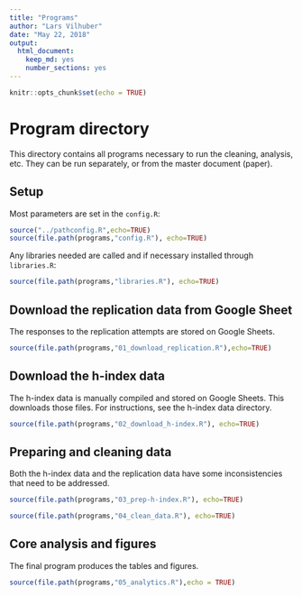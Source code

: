 ```yaml
---
title: "Programs"
author: "Lars Vilhuber"
date: "May 22, 2018"
output: 
  html_document: 
    keep_md: yes
    number_sections: yes
---
```


```r
knitr::opts_chunk$set(echo = TRUE)
```
# Program directory
This directory contains all programs necessary to run the cleaning, analysis, etc. They can be run separately, or from the master document (paper). 

## Setup
Most parameters are set in the `config.R`:
```r
source("../pathconfig.R",echo=TRUE)
source(file.path(programs,"config.R"), echo=TRUE)
```

Any libraries needed are called and if necessary installed through `libraries.R`:

```r
source(file.path(programs,"libraries.R"), echo=TRUE)
```



## Download the replication data from Google Sheet
The responses to the replication attempts are stored on Google Sheets. 
```r
source(file.path(programs,"01_download_replication.R"),echo=TRUE)
```

## Download the h-index data
The h-index data is manually compiled and stored on Google Sheets. This downloads those files. For instructions, see the h-index data directory. 
```r
source(file.path(programs,"02_download_h-index.R"), echo=TRUE)
```

## Preparing and cleaning data
Both the h-index data and the replication data have some inconsistencies that need to be addressed.
```r
source(file.path(programs,"03_prep-h-index.R"), echo=TRUE)
```

```r
source(file.path(programs,"04_clean_data.R"), echo=TRUE)
```

## Core analysis and figures
The final program produces the tables and figures. 

```r
source(file.path(programs,"05_analytics.R"),echo = TRUE)
```
